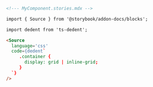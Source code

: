 ```md
<!--- MyComponent.stories.mdx -->

import { Source } from '@storybook/addon-docs/blocks';

import dedent from 'ts-dedent';

<Source
  language='css'
  code={dedent`
     .container {
       display: grid | inline-grid;
     }
  `}
/>
```